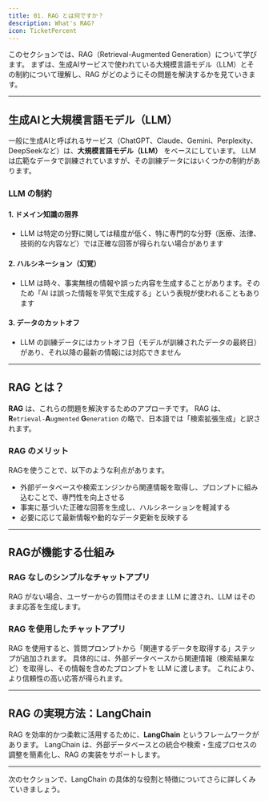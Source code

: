 ```yaml
---
title: 01. RAG とは何ですか？
description: What's RAG?
icon: TicketPercent
---
```


このセクションでは、RAG（Retrieval-Augmented Generation）について学びます。
まずは、生成AIサービスで使われている大規模言語モデル（LLM）とその制約について理解し、RAG がどのようにその問題を解決するかを見ていきます。

---

## 生成AIと大規模言語モデル（LLM）

一般に生成AIと呼ばれるサービス（ChatGPT、Claude、Gemini、Perplexity、DeepSeekなど）は、**大規模言語モデル（LLM）** をベースにしています。
LLM は広範なデータで訓練されていますが、その訓練データにはいくつかの制約があります。

### LLM の制約

#### 1. **ドメイン知識の限界**

- LLM は特定の分野に関しては精度が低く、特に専門的な分野（医療、法律、技術的な内容など）では正確な回答が得られない場合があります

#### 2. **ハルシネーション（幻覚）**

- LLM は時々、事実無根の情報や誤った内容を生成することがあります。そのため「AI は誤った情報を平気で生成する」という表現が使われることもあります

#### 3. **データのカットオフ**

- LLM の訓練データにはカットオフ日（モデルが訓練されたデータの最終日）があり、それ以降の最新の情報には対応できません

---

## RAG とは？

**RAG** は、これらの問題を解決するためのアプローチです。
RAG は、**R**`etrieval-`**A**`ugmented` **G**`eneration` の略で、日本語では「検索拡張生成」と訳されます。

### RAG のメリット

RAGを使うことで、以下のような利点があります。

- 外部データベースや検索エンジンから関連情報を取得し、プロンプトに組み込むことで、専門性を向上させる
- 事実に基づいた正確な回答を生成し、ハルシネーションを軽減する
- 必要に応じて最新情報や動的なデータ更新を反映する

---

## RAGが機能する仕組み

### RAG なしのシンプルなチャットアプリ

RAG がない場合、ユーザーからの質問はそのまま LLM に渡され、LLM はそのまま応答を生成します。

### RAG を使用したチャットアプリ

RAG を使用すると、質問プロンプトから「関連するデータを取得する」ステップが追加されます。
具体的には、外部データベースから関連情報（検索結果など）を取得し、その情報を含めたプロンプトを LLM に渡します。
これにより、より信頼性の高い応答が得られます。

---

## RAG の実現方法：LangChain

RAG を効率的かつ柔軟に活用するために、**LangChain** というフレームワークがあります。
LangChain は、外部データベースとの統合や検索・生成プロセスの調整を簡素化し、RAG の実装をサポートします。

---

次のセクションで、LangChain の具体的な役割と特徴についてさらに詳しくみていきましょう。
